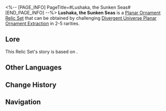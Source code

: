 <%-- [PAGE_INFO]
PageTitle=#Lushaka, the Sunken Seas#
[END_PAGE_INFO] --%>
{{Relic Set Infobox
|id           = 83174
|image1       = Item Lushaka, the Sunken Seas.png{{subst:void|<!--$UPLOAD:<<SpriteOutput/ItemFigures/71036.png>-<Item Lushaka, the Sunken Seas.png>-<Relic Icons>>-->}}
|type         = Planar Ornament
|2pcBonus     = Increases the wearer's Energy Regeneration Rate by 5%. If the wearer is not the first character in the team lineup, then increases the ATK of the first character in the team lineup by 12%.
|linkrope     = Lushaka's Waterscape
|planarsphere = Lushaka's Twinlanes
|rarity       = 2345
|source2.1    = [[Divergent Universe Planar Ornament Extraction]]
|source3.1    = [[Divergent Universe Planar Ornament Extraction]]
|source4.1    = [[Divergent Universe Planar Ornament Extraction]]
|source5.1    = [[Divergent Universe Planar Ornament Extraction]]
|source5.2    = [[Synthesize Relics]]
|utility1     = 
|utility2     = 
|utility3     = 
}}
'''Lushaka, the Sunken Seas''' is a [[Relic#Planar Ornaments|Planar Ornament]] [[Relic/Sets|Relic Set]] that can be obtained by challenging [[Divergent Universe Planar Ornament Extraction]] in 2-5{{Icon/Stars|1}} rarities.

==Lore==
This Relic Set's story is based on {{tx}}.
{{Relic Lore|Lushaka, the Sunken Seas}}

==Other Languages==
{{Other Languages
|en   = Lushaka, the Sunken Seas
|zhs  = 沉陆海域露莎卡
|zht  = 沉陸海域露莎卡
|ja   = 海に沈んだルサカ
|ko   = 바다에 잠긴 루샤카
|es   = Lushaka, sumergido bajo el mar
|fr   = Lushaka, les mers englouties
|ru   = Русалка, затопленные берега
|th   = Lushaka, the Sunken Seas
|vi   = Biển Lục Địa Chìm - Lushaka
|de   = Lushaka, die versunkenen See
|id   = Lushaka, the Sunken Seas
|pt   = Lushaka, os Mares Submersos
}}

==Change History==
{{Change History|2.5}}

==Navigation==
{{Relic Set Navbox}}